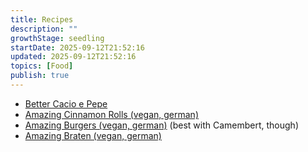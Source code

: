 ```yaml
---
title: Recipes
description: ""
growthStage: seedling
startDate: 2025-09-12T21:52:16
updated: 2025-09-12T21:52:16
topics: [Food]
publish: true
---
```


- [Better Cacio e Pepe](https://www.youtube.com/watch?v=axTodlHwxKo)
- [Amazing Cinnamon Rolls (vegan, german)](https://www.eat-this.org/saftige-dinkel-zimtschnecken/)
- [Amazing Burgers (vegan, german)](https://www.zuckerjagdwurst.com/de/rezepte/veganer-burger-mit-black-bean-patty-und-preiselbeeren) (best with Camembert, though)
- [Amazing Braten (vegan, german)](https://biancazapatka.com/de/nussbraten/)

